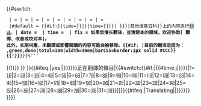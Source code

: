 <includeonly>{{#switch:{{NAMESPACE}}
  |{{ns:1}} = |{{ns:3}} = |{{ns:5}} = |{{ns:7}} = |{{ns:9}} = |{{ns:11}} = |{{ns:13}} = |{{ns:15}} = |{{ns:101}} = 
  |#default = </includeonly>{{#if:{{Template_error|date={{{3|{{{date|}}}}}}|time={{{time|<noinclude>1976-09-09</noinclude>}}}}}|{{Template_error|template_name=Translating|date={{{3|{{{date|}}}}}}|time={{{time|<noinclude>1976-09-09</noinclude>}}}}}|{{ambox
| type  = notice
| image = [[File:Translation arrow zh.svg|50px|-{zh-hans:翻译标记;zh-hant:翻譯標記;}-]]
| text  = '''此{{SUBJECTSPACE formatted}}目前正依照{{#if:{{{tfrom|{{{1|}}}}}}| {{{tfrom|{{{1}}}}}}|其他维基百科}}上的内容进行[[Wikipedia:翻译请求|翻译]]。'''
| date  = {{{date|}}}
| time  = {{{time|}}}
| fix   = 如果您擅长翻译，並清楚本{{SUBJECTSPACE formatted}}的領域，欢迎协助<span class="plainlinks">[{{fullurl:{{FULLPAGENAME}}|action=edit}} 翻譯、改善或校对本{{SUBJECTSPACE formatted}}]</span>。<br>此外，长期闲置、未翻譯或影響閱讀的内容可能会被移除。{{#if: {{{2|}}}{{{tpercent|}}}|目前的翻译进度为：<br>
{{{!}}
{{!}} {{#invoke:bar|format|{{{2|}}}{{{tpercent|}}},green,done|total=100|width=30em|barCSS=border:1px solid #CCC}}
{{!}} '''{{{tpercent|{{{2|}}}}}}%'''
{{!}}}
}}</span>
}}{{#ifeq:{{{nocategory}}}|yes||{{namespace||[[Category:{{{3|{{{date|{{#time:自Y年n月|{{{time}}}}}}}}}}}正在翻譯的條目|{{#switch:{{#if:{{{time|}}}|{{#time:j|{{{time}}}}}}}|1=㏠|2=㏡|3=㏢|4=㏣|5=㏤|6=㏥|7=㏦|8=㏧|9=㏨|10=㏩|11=㏪|12=㏫|13=㏬|14=㏭|15=㏮|16=㏯|17=㏰|18=㏱|19=㏲|20=㏳|21=㏴|22=㏵|23=㏶|24=㏷|25=㏸|26=㏹|27=㏺|28=㏻|29=㏼|30=㏽|31=㏾}}{{PAGENAME}}]]}}{{#ifeq:{{BASEPAGENAME}}|Translating||[[Category:正在翻譯的條目|{{PAGENAME}}]]}}<includeonly>{{namespace|Template|{{#ifeq:{{BASEPAGENAME}}|Translating||[[Category:正在翻译的模板]]}}}}</includeonly>{{namespace|Wikipedia|[[Category:正在翻译的维基百科页面]]}}{{namespace|Help|[[Category:正在翻译的维基百科页面]]}}}}
}}<includeonly>}}</includeonly><noinclude>
{{模板文档}}</noinclude>